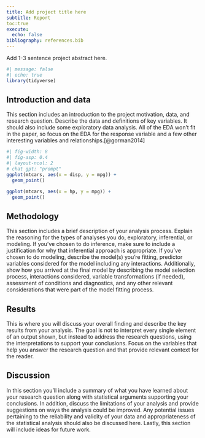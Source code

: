 ```yaml
---
title: Add project title here
subtitle: Report
toc:true
execute:
  echo: false
bibliography: references.bib
---
```


Add 1-3 sentence project abstract here.

```r
#| message: false
#| echo: true
library(tidyverse)
```

## Introduction and data

This section includes an introduction to the project motivation, data, and research question.
Describe the data and definitions of key variables.
It should also include some exploratory data analysis.
All of the EDA won’t fit in the paper, so focus on the EDA for the response variable and a few other interesting variables and relationships.[@gorman2014]

```r
#| fig-width: 8
#| fig-asp: 0.4
#| layout-ncol: 2
# chat gpt: "prompt"
ggplot(mtcars, aes(x = disp, y = mpg)) +
  geom_point()

ggplot(mtcars, aes(x = hp, y = mpg)) +
  geom_point()
```

## Methodology

This section includes a brief description of your analysis process.
Explain the reasoning for the types of analyses you do, exploratory, inferential, or modeling.
If you’ve chosen to do inference, make sure to include a justification for why that inferential approach is appropriate.
If you’ve chosen to do modeling, describe the model(s) you’re fitting, predictor variables considered for the model including any interactions.
Additionally, show how you arrived at the final model by describing the model selection process, interactions considered, variable transformations (if needed), assessment of conditions and diagnostics, and any other relevant considerations that were part of the model fitting process.

## Results

This is where you will discuss your overall finding and describe the key results from your analysis.
The goal is not to interpret every single element of an output shown, but instead to address the research questions, using the interpretations to support your conclusions.
Focus on the variables that help you answer the research question and that provide relevant context for the reader.

## Discussion

In this section you’ll include a summary of what you have learned about your research question along with statistical arguments supporting your conclusions.
In addition, discuss the limitations of your analysis and provide suggestions on ways the analysis could be improved.
Any potential issues pertaining to the reliability and validity of your data and appropriateness of the statistical analysis should also be discussed here.
Lastly, this section will include ideas for future work.
